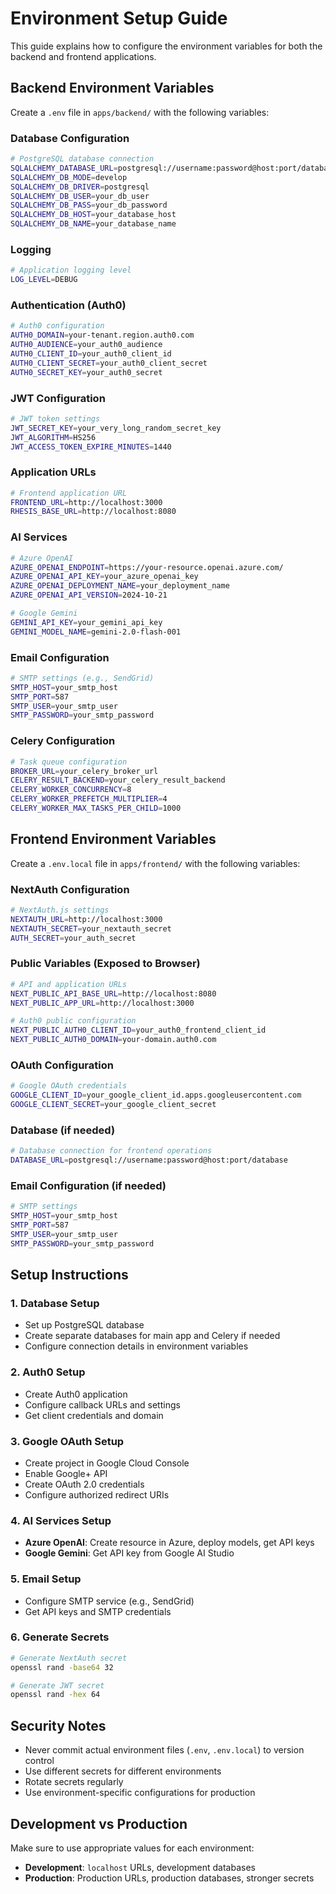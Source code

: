 # Environment Setup Guide

This guide explains how to configure the environment variables for both the backend and frontend applications.

## Backend Environment Variables

Create a `.env` file in `apps/backend/` with the following variables:

### Database Configuration
```bash
# PostgreSQL database connection
SQLALCHEMY_DATABASE_URL=postgresql://username:password@host:port/database
SQLALCHEMY_DB_MODE=develop
SQLALCHEMY_DB_DRIVER=postgresql
SQLALCHEMY_DB_USER=your_db_user
SQLALCHEMY_DB_PASS=your_db_password
SQLALCHEMY_DB_HOST=your_database_host
SQLALCHEMY_DB_NAME=your_database_name
```

### Logging
```bash
# Application logging level
LOG_LEVEL=DEBUG
```

### Authentication (Auth0)
```bash
# Auth0 configuration
AUTH0_DOMAIN=your-tenant.region.auth0.com
AUTH0_AUDIENCE=your_auth0_audience
AUTH0_CLIENT_ID=your_auth0_client_id
AUTH0_CLIENT_SECRET=your_auth0_client_secret
AUTH0_SECRET_KEY=your_auth0_secret
```

### JWT Configuration
```bash
# JWT token settings
JWT_SECRET_KEY=your_very_long_random_secret_key
JWT_ALGORITHM=HS256
JWT_ACCESS_TOKEN_EXPIRE_MINUTES=1440
```

### Application URLs
```bash
# Frontend application URL
FRONTEND_URL=http://localhost:3000
RHESIS_BASE_URL=http://localhost:8080
```

### AI Services
```bash
# Azure OpenAI
AZURE_OPENAI_ENDPOINT=https://your-resource.openai.azure.com/
AZURE_OPENAI_API_KEY=your_azure_openai_key
AZURE_OPENAI_DEPLOYMENT_NAME=your_deployment_name
AZURE_OPENAI_API_VERSION=2024-10-21

# Google Gemini
GEMINI_API_KEY=your_gemini_api_key
GEMINI_MODEL_NAME=gemini-2.0-flash-001
```

### Email Configuration
```bash
# SMTP settings (e.g., SendGrid)
SMTP_HOST=your_smtp_host
SMTP_PORT=587
SMTP_USER=your_smtp_user
SMTP_PASSWORD=your_smtp_password
```

### Celery Configuration
```bash
# Task queue configuration
BROKER_URL=your_celery_broker_url
CELERY_RESULT_BACKEND=your_celery_result_backend
CELERY_WORKER_CONCURRENCY=8
CELERY_WORKER_PREFETCH_MULTIPLIER=4
CELERY_WORKER_MAX_TASKS_PER_CHILD=1000
```

## Frontend Environment Variables

Create a `.env.local` file in `apps/frontend/` with the following variables:

### NextAuth Configuration
```bash
# NextAuth.js settings
NEXTAUTH_URL=http://localhost:3000
NEXTAUTH_SECRET=your_nextauth_secret
AUTH_SECRET=your_auth_secret
```

### Public Variables (Exposed to Browser)
```bash
# API and application URLs
NEXT_PUBLIC_API_BASE_URL=http://localhost:8080
NEXT_PUBLIC_APP_URL=http://localhost:3000

# Auth0 public configuration
NEXT_PUBLIC_AUTH0_CLIENT_ID=your_auth0_frontend_client_id
NEXT_PUBLIC_AUTH0_DOMAIN=your-domain.auth0.com
```

### OAuth Configuration
```bash
# Google OAuth credentials
GOOGLE_CLIENT_ID=your_google_client_id.apps.googleusercontent.com
GOOGLE_CLIENT_SECRET=your_google_client_secret
```

### Database (if needed)
```bash
# Database connection for frontend operations
DATABASE_URL=postgresql://username:password@host:port/database
```

### Email Configuration (if needed)
```bash
# SMTP settings
SMTP_HOST=your_smtp_host
SMTP_PORT=587
SMTP_USER=your_smtp_user
SMTP_PASSWORD=your_smtp_password
```

## Setup Instructions

### 1. Database Setup
- Set up PostgreSQL database
- Create separate databases for main app and Celery if needed
- Configure connection details in environment variables

### 2. Auth0 Setup
- Create Auth0 application
- Configure callback URLs and settings
- Get client credentials and domain

### 3. Google OAuth Setup
- Create project in Google Cloud Console
- Enable Google+ API
- Create OAuth 2.0 credentials
- Configure authorized redirect URIs

### 4. AI Services Setup
- **Azure OpenAI**: Create resource in Azure, deploy models, get API keys
- **Google Gemini**: Get API key from Google AI Studio

### 5. Email Setup
- Configure SMTP service (e.g., SendGrid)
- Get API keys and SMTP credentials

### 6. Generate Secrets
```bash
# Generate NextAuth secret
openssl rand -base64 32

# Generate JWT secret
openssl rand -hex 64
```

## Security Notes

- Never commit actual environment files (`.env`, `.env.local`) to version control
- Use different secrets for different environments
- Rotate secrets regularly
- Use environment-specific configurations for production

## Development vs Production

Make sure to use appropriate values for each environment:
- **Development**: `localhost` URLs, development databases
- **Production**: Production URLs, production databases, stronger secrets
